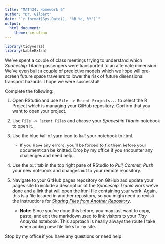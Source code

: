 ```yaml
---
title: "MAT434: Homework 6"
author: "Dr. Gilbert"
date: "`r format(Sys.Date(), '%B %d, %Y')`"
output:
  html_document:
    theme: cerulean
---
```


```r
library(tidyverse)
library(kableExtra)
```

We've spent a couple of class meetings trying to understand which *Spaceship Titanic* passengers were transported to an alternate dimension. We've even built a couple of predictive models which we hope will pre-screen future space travelers to lower the risk of future dimensional transport hazards. I hope we were successful!

Complete the following:

1. Open RStudio and use `File -> Recent Projects...` to select the R Project which is managing your GitHub repository. Confirm that you want to open your project.

2. Use `File -> Recent Files` and choose your *Spaceship Titanic* notebook to open it.

3. Use the blue ball of yarn icon to *knit* your notebook to html.

    + If you have any errors, you'll be forced to fix them before your document can be knitted. Drop by my office if you encounter any challenges and need help.

4. Use the `Git` tab in the top right pane of RStudio to *Pull, Commit, Push* your new notebook and changes out to your remote repository.

5. Navigate to your GitHub pages repository on GitHub and update your pages site to include a description of the *Spaceship Titanic* work we've done and a link that will open the html file containing your work. Again, this is a file located in another repository, so you might need to revisit the instructions for [*Sharing Files from Another Repository*](https://agmath.github.io/ClassificationCourse/Day5_GitHubPages.html). 

    + **Note:** Since you've done this before, you may just want to copy, paste, and edit the markdown used to link visitors to your *Tidy Analysis* notebook. This approach is nearly always the route I take when adding new file links to my site.


Stop by my office if you have any questions or need help.
